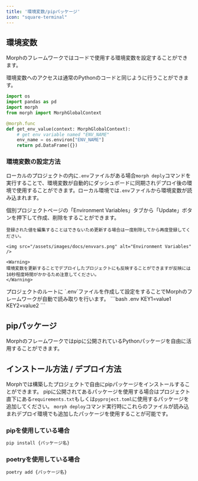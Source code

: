 ```yaml
---
title: '環境変数/pipパッケージ'
icon: "square-terminal"
---
```


## 環境変数

Morphのフレームワークではコードで使用する環境変数を設定することができます。

環境変数へのアクセスは通常のPythonのコードと同じように行うことができます。

```python
import os
import pandas as pd
import morph
from morph import MorphGlobalContext

@morph.func
def get_env_value(context: MorphGlobalContext):
    # get env variable named "ENV_NAME"
    env_name = os.environ["ENV_NAME"]
    return pd.DataFrame({})
```

### 環境変数の設定方法

<Tip>ローカルのプロジェクトの内に`.env`ファイルがある場合`morph deply`コマンドを実行することで、環境変数が自動的にダッシュボードに同期されデプロイ後の環境で使用することができます。ローカル環境では`.env`ファイルから環境変数が読み込まれます。</Tip>

<Tabs>
  <Tab title="ダッシュボード">
    個別プロジェクトページの「Environment Variables」タブから「Update」ボタンを押下して作成、削除をすることができます。

    登録された値を編集することはできないため更新する場合は一度削除してから再度登録してください。

    <img src="/assets/images/docs/envvars.png" alt="Environment Variables" />

    <Warning>
    環境変数を更新することでデプロイしたプロジェクトにも反映することができますが反映には10秒程度時間がかかるため注意してください。
    </Warning>
  </Tab>
  <Tab title="ローカル">
    プロジェクトのルートに `.env`ファイルを作成して設定をすることでMorphのフレームワークが自動で読み取りを行います。
    ```bash .env
    KEY1=value1
    KEY2=value2
    ```
  </Tab>
</Tabs>

## pipパッケージ

Morphのフレームワークではpipに公開されているPythonパッケージを自由に活用することができます。

## インストール方法 / デプロイ方法

Morphでは構築したプロジェクトで自由にpipパッケージをインストールすることができます。
pipに公開されてあるパッケージを使用する場合はプロジェクト直下にある`requirements.txt`もしくは`pyproject.toml`に使用するパッケージを追加してください。
`morph deploy`コマンド実行時にこれらのファイルが読み込まれデプロイ環境でも追加したパッケージを使用することが可能です。

### pipを使用している場合

```bash shell
pip install {パッケージ名}
```

### poetryを使用している場合

```bash shell
poetry add {パッケージ名}
```
